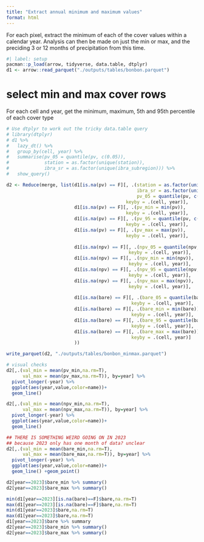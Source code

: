 ```yaml
---
title: "Extract annual minimum and maximum values"
format: html
---
```


For each pixel, extract the minimum of each of the cover values within a 
calendar year. Analysis can then be made on just the min or max, and the 
preciding 3 or 12 months of precipitation from this time.


```r
#| label: setup
pacman::p_load(arrow, tidyverse, data.table, dtplyr)
d1 <- arrow::read_parquet("./outputs/tables/bonbon.parquet")
```

# select min and max cover rows

For each cell and year, get the minimum, maximum, 5th and 95th percentile of each cover type

```r
# Use dtplyr to work out the tricky data.table query
# library(dtplyr)
# d1 %>%
#   lazy_dt() %>%
#   group_by(cell, year) %>%
#   summarise(pv_05 = quantile(pv, c(0.05)),
#             station = as.factor(unique(station)),
#             ibra_sr = as.factor(unique(ibra_subregion))) %>%
#   show_query()

d2 <- Reduce(merge, list(d1[is.na(pv) == F][, .(station = as.factor(unique(station)),
                                                ibra_sr = as.factor(unique(ibra_subregion)),
                                                pv_05 = quantile(pv, c(0.05))), 
                                            keyby = .(cell, year)],
                         d1[is.na(pv) == F][, .(pv_min = min(pv)), 
                                            keyby = .(cell, year)],
                         d1[is.na(pv) == F][, .(pv_95 = quantile(pv, c(0.95))), 
                                            keyby = .(cell, year)],
                         d1[is.na(pv) == F][, .(pv_max = max(pv)), 
                                            keyby = .(cell, year)],
                         
                         d1[is.na(npv) == F][, .(npv_05 = quantile(npv, c(0.05))), 
                                             keyby = .(cell, year)],
                         d1[is.na(npv) == F][, .(npv_min = min(npv)), 
                                             keyby = .(cell, year)],
                         d1[is.na(npv) == F][, .(npv_95 = quantile(npv, c(0.95))), 
                                             keyby = .(cell, year)],
                         d1[is.na(npv) == F][, .(npv_max = max(npv)), 
                                             keyby = .(cell, year)],
                         
                         d1[is.na(bare) == F][, .(bare_05 = quantile(bare, c(0.05))), 
                                              keyby = .(cell, year)],
                         d1[is.na(bare) == F][, .(bare_min = min(bare)), 
                                              keyby = .(cell, year)],
                         d1[is.na(bare) == F][, .(bare_95 = quantile(bare, c(0.95))), 
                                              keyby = .(cell, year)],
                         d1[is.na(bare) == F][, .(bare_max = max(bare)), 
                                              keyby = .(cell, year)]
                         ))
```

```r
write_parquet(d2, "./outputs/tables/bonbon_minmax.parquet")
```


```r
# visual checks 
d2[,.(val_min = mean(pv_min,na.rm=T), 
      val_max = mean(pv_max,na.rm=T)), by=year] %>% 
  pivot_longer(-year) %>% 
  ggplot(aes(year,value,color=name))+
  geom_line()

d2[,.(val_min = mean(npv_min,na.rm=T), 
      val_max = mean(npv_max,na.rm=T)), by=year] %>% 
  pivot_longer(-year) %>% 
  ggplot(aes(year,value,color=name))+
  geom_line()

## THERE IS SOMETHING WEIRD GOING ON IN 2023
## because 2023 only has one month of data? unclear
d2[,.(val_min = mean(bare_min,na.rm=T), 
      val_max = mean(bare_max,na.rm=T)), by=year] %>% 
  pivot_longer(-year) %>% 
  ggplot(aes(year,value,color=name))+
  geom_line() +geom_point()

d2[year==2023]$bare_min %>% summary()
d2[year==2023]$bare_max %>% summary()

min(d1[year==2023][is.na(bare)==F]$bare,na.rm=T)
max(d1[year==2023][is.na(bare)==F]$bare,na.rm=T)
min(d1[year==2023]$bare,na.rm=T)
max(d1[year==2023]$bare,na.rm=T)
d1[year==2023]$bare %>% summary
d2[year==2023]$bare_min %>% summary()
d2[year==2023]$bare_max %>% summary()

```

